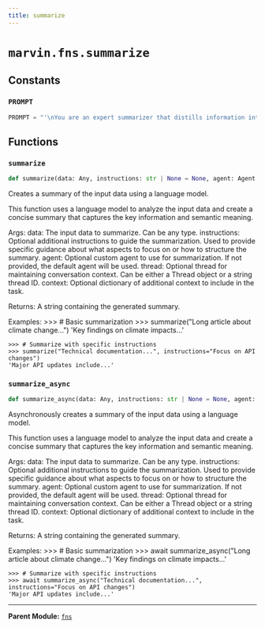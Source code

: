 ```yaml
---
title: summarize
---
```


# `marvin.fns.summarize`

## Constants

### `PROMPT`
```python
PROMPT = "'\nYou are an expert summarizer that distills information into clear, concise summaries\nwhile preserving the most important semantic meaning and key points. Examine the \nprovided `data`, text, or information and create a summary that captures the essence\nof the content.\n\nGuidelines for summarization:\n- Maintain objectivity and accuracy\n- Preserve key facts, figures, and relationships\n- Focus on the most important information\n- Use clear, concise language\n- Adapt tone and style to match the content type\n- Ensure the summary stands alone as a coherent piece of text'"
```

## Functions

### `summarize`
```python
def summarize(data: Any, instructions: str | None = None, agent: Agent | None = None, thread: Thread | str | None = None, context: dict[str, Any] | None = None) -> str
```
Creates a summary of the input data using a language model.

This function uses a language model to analyze the input data and create a
concise summary that captures the key information and semantic meaning.

Args:
    data: The input data to summarize. Can be any type.
    instructions: Optional additional instructions to guide the summarization.
        Used to provide specific guidance about what aspects to focus on or
        how to structure the summary.
    agent: Optional custom agent to use for summarization. If not provided,
        the default agent will be used.
    thread: Optional thread for maintaining conversation context. Can be
        either a Thread object or a string thread ID.
    context: Optional dictionary of additional context to include in the task.

Returns:
    A string containing the generated summary.

Examples:
    >>> # Basic summarization
    >>> summarize("Long article about climate change...")
    'Key findings on climate impacts...'

    >>> # Summarize with specific instructions
    >>> summarize("Technical documentation...", instructions="Focus on API changes")
    'Major API updates include...'

### `summarize_async`
```python
def summarize_async(data: Any, instructions: str | None = None, agent: Agent | None = None, thread: Thread | str | None = None, context: dict[str, Any] | None = None) -> str
```
Asynchronously creates a summary of the input data using a language model.

This function uses a language model to analyze the input data and create a
concise summary that captures the key information and semantic meaning.

Args:
    data: The input data to summarize. Can be any type.
    instructions: Optional additional instructions to guide the summarization.
        Used to provide specific guidance about what aspects to focus on or
        how to structure the summary.
    agent: Optional custom agent to use for summarization. If not provided,
        the default agent will be used.
    thread: Optional thread for maintaining conversation context. Can be
        either a Thread object or a string thread ID.
    context: Optional dictionary of additional context to include in the task.

Returns:
    A string containing the generated summary.

Examples:
    >>> # Basic summarization
    >>> await summarize_async("Long article about climate change...")
    'Key findings on climate impacts...'

    >>> # Summarize with specific instructions
    >>> await summarize_async("Technical documentation...", instructions="Focus on API changes")
    'Major API updates include...'

---

**Parent Module:** [`fns`](marvin-fns)
